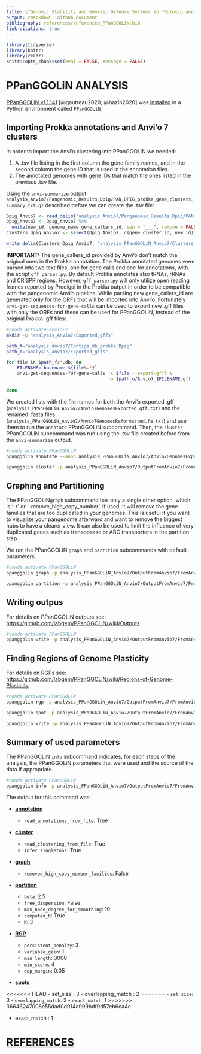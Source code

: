 ```yaml
---
title: \"Genomic Stability and Genetic Defense Systems in *Dolosigranulum pigrum* a Candidate Beneficial Bacterium from the Human Microbiome\" Supplemental Methods
output: rmarkdown::github_document
bibliography: references/references_PPanGGOLiN.bib
link-citations: true
---
```


```r
library(tidyverse)
library(knitr)
library(readr)
knitr::opts_chunk$set(eval = FALSE, message = FALSE)
```

# PPanGGOLiN ANALYSIS

[PPanGGOLiN v1.1.141](https://github.com/labgem/PPanGGOLiN/releases) [@gautreau2020; @bazin2020] was [installed](https://github.com/labgem/PPanGGOLiN/wiki/Installation) in a Python environment called `PPanGGOLiN.`

## Importing Prokka annotations and Anvi'o 7 clusters

In order to import the Anvi'o clustering into PPanGGOLiN we needed:

1.  A .tsv file listing in the first column the gene family names, and in the second column the gene ID that is used in the annotation files.
2.  The annotated genomes with gene IDs that match the ones listed in the previous .tsv file.

Using the `anvi-summarize` output `analysis_Anvio7/Pangenomic_Results_Dpig/PAN_DPIG_prokka_gene_clusters_summary.txt.gz` described before we can create the .tsv file:

```r
Dpig_Anvio7 <- read_delim("analysis_Anvio7/Pangenomic_Results_Dpig/PAN_DPIG_prokka_gene_clusters_summary.txt.gz", "\t")
Dpig_Anvio7 <- Dpig_Anvio7 %>% 
  unite(new_id, genome_name:gene_callers_id, sep = "___", remove = FALSE)
Clusters_Dpig_Anvio7 <- select(Dpig_Anvio7, c(gene_cluster_id, new_id))
```

```r
write_delim(Clusters_Dpig_Anvio7, "analysis_PPanGGOLiN_Anvio7/Clusters_Dpig_Anvio7.tsv", col_names=FALSE)
```

**IMPORTANT:** The gene_callers_id provided by Anvi'o don't match the original ones in the Prokka annotation. The Prokka annotated genomes were parsed into two text files, one for gene calls and one for annotations, with the script `gff_parser.py`. By default Prokka annotates also tRNAs, rRNAs and CRISPR regions. However, `gff_parser.py` will only utilize open reading frames reported by Prodigal in the Prokka output in order to be compatible with the pangenomic Anvi'o pipeline. While parsing new gene_callers_id are generated only for the ORFs that will be imported into Anvi'o. Fortunately `anvi-get-sequences-for-gene-calls` can be used to export new .gff files with only the ORFs and these can be used for PPanGGOLiN, instead of the original Prokka .gff files:

```bash
#conda activate anvio-7
mkdir -p "analysis_Anvio7/Exported_gffs"

path_f="analysis_Anvio7/Contigs_db_prokka_Dpig"
path_o="analysis_Anvio7/Exported_gffs"

for file in $path_f/*.db; do
    FILENAME=`basename ${file%.*}`
    anvi-get-sequences-for-gene-calls -c $file --export-gff3 \
                                      -o $path_o/Anvio7_$FILENAME.gff
      
done
```

We created lists with the file names for both the Anvi'o exported .gff (`analysis_PPanGGOLiN_Anvio7/Anvio7GenomesExported.gff.txt`) and the renamed .fasta files (`analysis_PPanGGOLiN_Anvio7/Anvio7GenomesReformatted.fa.txt`) and use them to run the `annotate` PPanGGOLiN subcommand. Then, the `cluster` PPanGGOLiN subcommand was run using the .tsv file created before from the `anvi-summarize` output.

```bash
#conda activate PPanGGOLiN
ppanggolin annotate --anno analysis_PPanGGOLiN_Anvio7/Anvio7GenomesExported.gff.txt --fasta analysis_PPanGGOLiN_Anvio7/Anvio7GenomesReformatted.fa.txt -o analysis_PPanGGOLiN_Anvio7/OutputFromAnvio7 --basename FromAnvio7

ppanggolin cluster -p analysis_PPanGGOLiN_Anvio7/OutputFromAnvio7/FromAnvio7.h5 --clusters analysis_PPanGGOLiN_Anvio7/Clusters_Dpig_Anvio7.tsv --infer_singletons
```

## Graphing and Partitioning

The PPanGGOLiN`graph` subcommand has only a single other option, which is '-r' or '--remove_high_copy_number'. If used, it will remove the gene families that are too duplicated in your genomes. This is useful if you want to visualize your pangenome afterward and want to remove the biggest hubs to have a clearer view. It can also be used to limit the influence of very duplicated genes such as transposase or ABC transporters in the partition step.

We ran the PPanGGOLiN `graph` and `partition` subcommands with default parameters.

```bash
#conda activate PPanGGOLiN
ppanggolin graph -p analysis_PPanGGOLiN_Anvio7/OutputFromAnvio7/FromAnvio7.h5

ppanggolin partition -p analysis_PPanGGOLiN_Anvio7/OutputFromAnvio7/FromAnvio7.h5
```

## Writing outpus

For details on PPanGGOLiN outputs see: <https://github.com/labgem/PPanGGOLiN/wiki/Outputs>

```bash
#conda activate PPanGGOLiN
ppanggolin write -p analysis_PPanGGOLiN_Anvio7/OutputFromAnvio7/FromAnvio7.h5 -o analysis_PPanGGOLiN_Anvio7/OutputFromAnvio7 --light_gexf --gexf  --csv --Rtab --stats --partitions --projection --families_tsv -f
```

## Finding Regions of Genome Plasticity

For details on RGPs see: <https://github.com/labgem/PPanGGOLiN/wiki/Regions-of-Genome-Plasticity>

```bash
#conda activate PPanGGOLiN
ppanggolin rgp -p analysis_PPanGGOLiN_Anvio7/OutputFromAnvio7/FromAnvio7.h5

ppanggolin spot -p analysis_PPanGGOLiN_Anvio7/OutputFromAnvio7/FromAnvio7.h5 --label_priority ID --draw_hotspots -o analysis_PPanGGOLiN_Anvio7/OutputFromAnvio7/spots_ID -f

ppanggolin write -p analysis_PPanGGOLiN_Anvio7/OutputFromAnvio7/FromAnvio7.h5 -o analysis_PPanGGOLiN_Anvio7/OutputFromAnvio7 --regions --spots -f
```

## Summary of used parameters

The PPanGGOLiN `info` subcommand indicates, for each steps of the analysis, the PPanGGOLiN parameters that were used and the source of the data if appropriate.

```bash
#conda activate PPanGGOLiN
ppanggolin info -p analysis_PPanGGOLiN_Anvio7/OutputFromAnvio7/FromAnvio7.h5 --parameters
```

The output for this command was:

-   <u>**annotation**</u>

    -   `read_annotations_from_file`: True

-   <u>**cluster**</u>

    -   `read_clustering_from_file`: True
    -   `infer_singletons`: True

-   <u>**graph**</u>

    -   `removed_high_copy_number_families`: False

-   <u>**partition**</u>

    -   `beta`: 2.5
    -   `free_dispersion`: False
    -   `max_node_degree_for_smoothing`: 10
    -   `computed_K`: True
    -   `K`: 3

-   <u>**RGP**</u>

    -   `persistent_penalty`: 3
    -   `variable_gain`: 1
    -   `min_length`: 3000
    -   `min_score`: 4
    -   `dup_margin`: 0.05

-   <u>**spots**</u>

<<<<<<< HEAD
    -   set_size : 3
    -   overlapping_match : 2
=======
    -   `set_size`: 3
    -   `overlapping_match`: 2
    -   `exact_match`: 1
>>>>>>> 36646247008e55dad0d914a999bdf9d57eb6ca4c

-   exact_match : 1


# [REFERENCES]{.ul}
